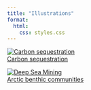 ```yaml
---
title: "Illustrations"
format: 
  html:
    css: styles.css
---
```


::: gallery

<div class="gallery-item">
  <a href="Illustration/PhD/Florian/Florian.qmd">
    <img src="Illustration/PhD/Florian/illustration_press_release_squared.jpg" alt="Carbon sequestration">
    <div class="caption">Carbon sequestration</div>
  </a>
</div>

<div class="gallery-item">
  <a href="Illustration/PhD/Anais/Anais.qmd">
    <img src="Illustration/PhD/Anais/Anais_full_squared.jpg" alt="Deep Sea Mining">
    <div class="caption">Arctic benthic communities</div>
  </a>
</div>


:::
